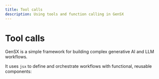 ```yaml
---
title: Tool calls
description: Using tools and function calling in GenSX
---
```


# Tool calls

GenSX is a simple framework for building complex generative AI and LLM workflows.

It uses `jsx` to define and orchestrate workflows with functional, reusable components:

```tsx

```
